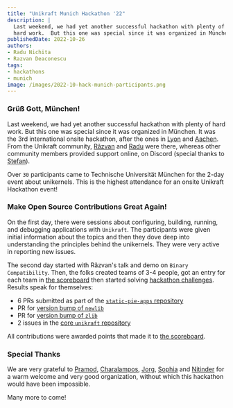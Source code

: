 ```yaml
---
title: "Unikraft Munich Hackathon '22"
description: |
  Last weekend, we had yet another successful hackathon with plenty of 
  hard work.  But this one was special since it was organized in München.
publishedDate: 2022-10-26
authors:
- Radu Nichita
- Razvan Deaconescu
tags:
- hackathons
- munich
image: /images/2022-10-hack-munich-participants.png
---
```


### Grüß Gott, München!

Last weekend, we had yet another successful hackathon with plenty of hard work.
But this one was special since it was organized in München.
It was the 3rd international onsite hackathon, after the ones in [Lyon](community/hackathons/2022-05-lyon/) and [Aachen](community/hackathons/2022-06-aachen/).
From the Unikraft community, [Răzvan](https://github.com/razvand/) and [Radu](https://github.com/RaduNichita/) were there, whereas other community members provided support online, on Discord (special thanks to [Ștefan](https://github.com/StefanJum)).

Over `30` participants came to Technische Universität München for the 2-day event about unikernels.
This is the highest attendance for an onsite Unikraft Hackathon event!

### Make Open Source Contributions Great Again!

On the first day, there were sessions about configuring, building, running, and debugging applications with `Unikraft`.
The participants were given initial information about the topics and then they dove deep into understanding the principles behind the unikernels.
They were very active in reporting new issues.

The second day started with Răzvan's talk and demo on `Binary Compatibility`.
Then, the folks created teams of 3-4 people, got an entry for each team in [the scoreboard](https://leaderboardhq.com/3wt61mcc) then started solving [hackathon challenges](https://unikraft.org/community/hackathons/2022-10-munich/challenges/).
Results speak for themselves:

- 6 PRs submitted as part of the [`static-pie-apps` repository](https://github.com/unikraft/static-pie-apps/pulls)
- PR for [version bump of `newlib`](https://github.com/unikraft/lib-newlib/pull/27)
- PR for [version bump of `zlib`](https://github.com/unikraft/lib-zlib/pull/4)
- 2 issues in the [core `unikraft` repository](https://github.com/unikraft/unikraft/issues)

All contributions were awarded points that made it to [the scoreboard](https://leaderboardhq.com/3wt61mcc).

### Special Thanks

We are very grateful to [Pramod](https://twitter.com/pramod_bhatotia), [Charalampos](https://cmainas.gitlab.io/), [Jorg](https://www.professoren.tum.de/en/ott-joerg), [Sophia](https://dse.in.tum.de/contact/) and [Nitinder](https://www.nitindermohan.com/) for a warm welcome and very good organization, without which this hackathon would have been impossible.

Many more to come!
